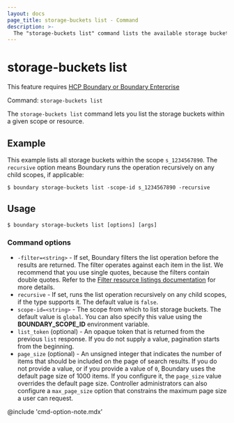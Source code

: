 ```yaml
---
layout: docs
page_title: storage-buckets list - Command
description: >-
  The "storage-buckets list" command lists the available storage bucket resources within a scope or resource.
---
```


# storage-buckets list

<EnterpriseAlert product="boundary">This feature requires <a href="https://www.hashicorp.com/products/boundary">HCP Boundary or Boundary Enterprise</a></EnterpriseAlert>

Command: `storage-buckets list`

The `storage-buckets list` command lets you list the storage buckets within a given scope or resource.

## Example

This example lists all storage buckets within the scope `s_1234567890`.
The `recursive` option means Boundary runs the operation recursively on any child scopes, if applicable:

```shell-session
$ boundary storage-buckets list -scope-id s_1234567890 -recursive
```

## Usage

<CodeBlockConfig hideClipboard>

```shell-session
$ boundary storage-buckets list [options] [args]
```

</CodeBlockConfig>

### Command options

- `-filter=<string>` - If set, Boundary filters the list operation before the results are returned.
The filter operates against each item in the list.
We recommend that you use single quotes, because the filters contain double quotes.
Refer to the [Filter resource listings documentation](/boundary/docs/concepts/filtering/resource-listing) for more details.
- `recursive` - If set, runs the list operation recursively on any child scopes, if the type supports it.
The default value is `false`.
- `scope-id=<string>` - The scope from which to list storage buckets.
The default value is `global`.
You can also specify this value using the **BOUNDARY_SCOPE_ID** environment variable.
- `list_token` (optional) - An opaque token that is returned from the previous `list` response.
If you do not supply a value, pagination starts from the beginning.
- `page_size` (optional) - An unsigned integer that indicates the number of items that should be included on the page of search results.
If you do not provide a value, or if you provide a value of `0`, Boundary uses the default page size of 1000 items.
If you configure it, the `page_size` value overrides the default page size.
Controller administrators can also configure a `max_page_size` option that constrains the maximum page size a user can request.

@include 'cmd-option-note.mdx'